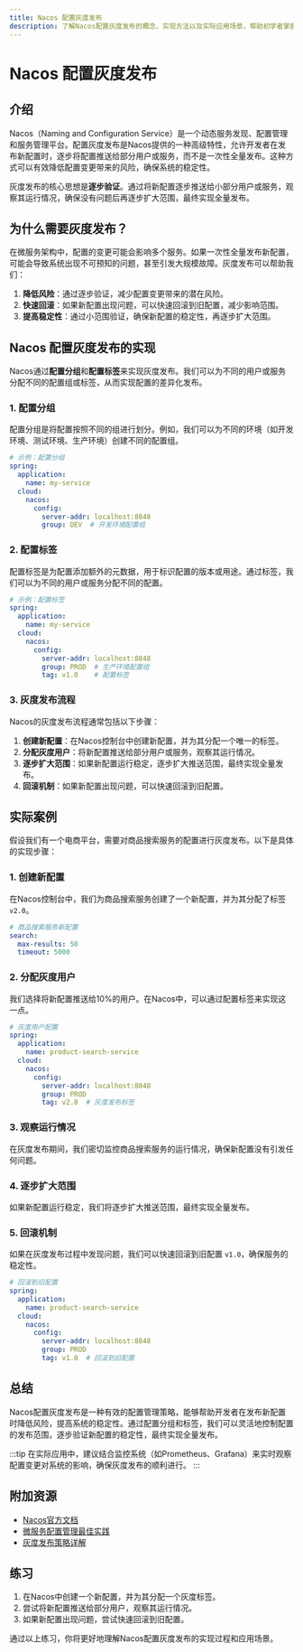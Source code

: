 ```yaml
---
title: Nacos 配置灰度发布
description: 了解Nacos配置灰度发布的概念、实现方法以及实际应用场景，帮助初学者掌握这一高级特性。
---
```


# Nacos 配置灰度发布

## 介绍

Nacos（Naming and Configuration Service）是一个动态服务发现、配置管理和服务管理平台。配置灰度发布是Nacos提供的一种高级特性，允许开发者在发布新配置时，逐步将配置推送给部分用户或服务，而不是一次性全量发布。这种方式可以有效降低配置变更带来的风险，确保系统的稳定性。

灰度发布的核心思想是**逐步验证**。通过将新配置逐步推送给小部分用户或服务，观察其运行情况，确保没有问题后再逐步扩大范围，最终实现全量发布。

## 为什么需要灰度发布？

在微服务架构中，配置的变更可能会影响多个服务。如果一次性全量发布新配置，可能会导致系统出现不可预知的问题，甚至引发大规模故障。灰度发布可以帮助我们：

1. **降低风险**：通过逐步验证，减少配置变更带来的潜在风险。
2. **快速回滚**：如果新配置出现问题，可以快速回滚到旧配置，减少影响范围。
3. **提高稳定性**：通过小范围验证，确保新配置的稳定性，再逐步扩大范围。

## Nacos 配置灰度发布的实现

Nacos通过**配置分组**和**配置标签**来实现灰度发布。我们可以为不同的用户或服务分配不同的配置组或标签，从而实现配置的差异化发布。

### 1. 配置分组

配置分组是将配置按照不同的组进行划分。例如，我们可以为不同的环境（如开发环境、测试环境、生产环境）创建不同的配置组。

```yaml
# 示例：配置分组
spring:
  application:
    name: my-service
  cloud:
    nacos:
      config:
        server-addr: localhost:8848
        group: DEV  # 开发环境配置组
```

### 2. 配置标签

配置标签是为配置添加额外的元数据，用于标识配置的版本或用途。通过标签，我们可以为不同的用户或服务分配不同的配置。

```yaml
# 示例：配置标签
spring:
  application:
    name: my-service
  cloud:
    nacos:
      config:
        server-addr: localhost:8848
        group: PROD  # 生产环境配置组
        tag: v1.0    # 配置标签
```

### 3. 灰度发布流程

Nacos的灰度发布流程通常包括以下步骤：

1. **创建新配置**：在Nacos控制台中创建新配置，并为其分配一个唯一的标签。
2. **分配灰度用户**：将新配置推送给部分用户或服务，观察其运行情况。
3. **逐步扩大范围**：如果新配置运行稳定，逐步扩大推送范围，最终实现全量发布。
4. **回滚机制**：如果新配置出现问题，可以快速回滚到旧配置。

## 实际案例

假设我们有一个电商平台，需要对商品搜索服务的配置进行灰度发布。以下是具体的实现步骤：

### 1. 创建新配置

在Nacos控制台中，我们为商品搜索服务创建了一个新配置，并为其分配了标签 `v2.0`。

```yaml
# 商品搜索服务新配置
search:
  max-results: 50
  timeout: 5000
```

### 2. 分配灰度用户

我们选择将新配置推送给10%的用户。在Nacos中，可以通过配置标签来实现这一点。

```yaml
# 灰度用户配置
spring:
  application:
    name: product-search-service
  cloud:
    nacos:
      config:
        server-addr: localhost:8848
        group: PROD
        tag: v2.0  # 灰度发布标签
```

### 3. 观察运行情况

在灰度发布期间，我们密切监控商品搜索服务的运行情况，确保新配置没有引发任何问题。

### 4. 逐步扩大范围

如果新配置运行稳定，我们将逐步扩大推送范围，最终实现全量发布。

### 5. 回滚机制

如果在灰度发布过程中发现问题，我们可以快速回滚到旧配置 `v1.0`，确保服务的稳定性。

```yaml
# 回滚到旧配置
spring:
  application:
    name: product-search-service
  cloud:
    nacos:
      config:
        server-addr: localhost:8848
        group: PROD
        tag: v1.0  # 回滚到旧配置
```

## 总结

Nacos配置灰度发布是一种有效的配置管理策略，能够帮助开发者在发布新配置时降低风险，提高系统的稳定性。通过配置分组和标签，我们可以灵活地控制配置的发布范围，逐步验证新配置的稳定性，最终实现全量发布。

:::tip
在实际应用中，建议结合监控系统（如Prometheus、Grafana）来实时观察配置变更对系统的影响，确保灰度发布的顺利进行。
:::

## 附加资源

- [Nacos官方文档](https://nacos.io/zh-cn/docs/what-is-nacos.html)
- [微服务配置管理最佳实践](https://microservices.io/patterns/configuration/service-configuration.html)
- [灰度发布策略详解](https://martinfowler.com/bliki/CanaryRelease.html)

## 练习

1. 在Nacos中创建一个新配置，并为其分配一个灰度标签。
2. 尝试将新配置推送给部分用户，观察其运行情况。
3. 如果新配置出现问题，尝试快速回滚到旧配置。

通过以上练习，你将更好地理解Nacos配置灰度发布的实现过程和应用场景。